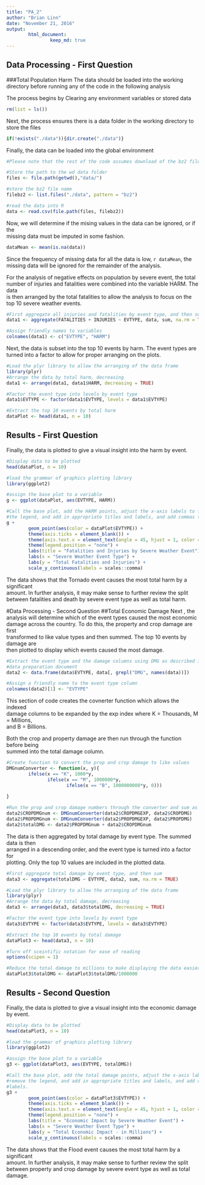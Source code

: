 ```yaml
---
title: "PA_2"
author: "Brian Linn"
date: "November 21, 2016"
output: 
        html_document:
                keep_md: true
---
```


## Data Processing - First Question
###Total Population Harm
The data should be loaded into the working directory before running any of the code in the following analysis

The process begins by Clearing any environment variables or stored data
```r
rm(list = ls())
```

Next, the process ensures there is a data folder in the working directory to store the files
```r
if(!exists("./data")){dir.create("./data")}
```

Finally, the data can be loaded into the global environment
```r

#Please note that the rest of the code assumes download of the bz2 file from course assignment to working directory in the data folder, where it is the only file.

#Store the path to the wd data folder
files <- file.path(getwd(),"data/")

#store the bz2 file name
filebz2 <- list.files("./data", pattern = "bz2")

#read the data into R
data <- read.csv(file.path(files, filebz2))
```

Now, we will determine if the mising values in the data can be ignored, or if the  
missing data must be imputed in some fashion.
```r
dataMean <- mean(is.na(data))
```
Since the frequency of missing data for all the data is low, `r dataMean`, the  
missing data will be ignored for the remainder of the analysis.

For the analysis of negative effects on population by severe event, the total  
number of injuries and fatalities were combined into the variable HARM. The data  
is then arranged by the total fatalities to allow the analysis to focus on the  
top 10 severe weather events.
```r
#First aggregate all injuries and fatalities by event type, and then sum
data1 <- aggregate(FATALITIES + INJURIES ~ EVTYPE, data, sum, na.rm = TRUE)

#Assign friendly names to variables
colnames(data1) <- c("EVTYPE", "HARM")
```

Next, the data is subset into the top 10 events by harm. The event types are  
turned into a factor to allow for proper arranging on the plots.

```r
#Load the plyr library to allow the arranging of the data frame
library(plyr)
#Arrange the data by total harm, decreasing
data1 <- arrange(data1, data1$HARM, decreasing = TRUE)

#Factor the event type into levels by event type
data1$EVTYPE <- factor(data1$EVTYPE, levels = data1$EVTYPE)

#Extract the top 10 events by total harm
dataPlot <- head(data1, n = 10)
```

## Results - First Question
Finally, the data is plotted to give a visual insight into the harm by event.
```r
#Display data to be plotted
head(dataPlot, n = 10)

#load the grammar of graphics plotting library
library(ggplot2)

#assign the base plot to a variable
g <- ggplot(dataPlot, aes(EVTYPE, HARM))

#Call the base plot, add the HARM points, adjust the x-axis labels to fit, remove  
#the legend, and add in appropriate titles and labels, and add commas to y-axis labels.
g + 
        geom_point(aes(color = dataPlot$EVTYPE)) +
        theme(axis.ticks = element_blank()) +
        theme(axis.text.x = element_text(angle = 45, hjust = 1, color = "steelblue")) +
        theme(legend.position = "none") +
        labs(title = "Fatalities and Injuries by Severe Weather Event") +
        labs(x = "Severe Weather Event Type") +
        labs(y = "Total Fatalities and Injuries") +
        scale_y_continuous(labels = scales::comma)
```
  
The data shows that the Tornado event causes the most total harm by a significant  
amount. In further analysis, it may make sense to further review the split  
between fatalities and death by severe event type as well as total harm.

#Data Processing - Second Question
##Total Economic Damage
Next , the analysis will determine which of the event types caused the most economic  
damage across the country. To do this, the property and crop damage are first  
transformed to like value types and then summed. The top 10 events by damage are  
then plotted to display which events caused the most damage.
```r
#Extract the event type and the damage columns using DMG as described in the 
#data preparation document
data2 <- data.frame(data$EVTYPE, data[, grepl("DMG", names(data))])

#Assign a friendly name to the event type column
colnames(data2)[1] <- "EVTYPE"
```
This section of code creates the covnerter function which allows the indexed  
damage columns to be expanded by the exp index where K = Thousands, M = Millions,  
and B = Billions.

Both the crop and property damage are then run through the function before being  
summed into the total damage column.
```r
#Create function to convert the prop and crop damage to like values
DMGnumConverter <- function(x, y){
        ifelse(x == "K", 1000*y,
               ifelse(x == "M", 1000000*y,
                      ifelse(x == "B", 1000000000*y, 0)))
        
}

#Run the prop and crop damage numbers through the converter and sum as total damage
data2$CROPDMGnum <- DMGnumConverter(data2$CROPDMGEXP, data2$CROPDMG)
data2$PROPDMGnum <- DMGnumConverter(data2$PROPDMGEXP, data2$PROPDMG)
data2$totalDMG <- data2$PROPDMGnum + data2$CROPDMGnum
```


The data is then aggregated by total damage by event type. The summed data is then  
arranged in a descending order, and the event type is turned into a factor for  
plotting. Only the top 10 values are included in the plotted data.
```r
#First aggregate total damage by event type, and then sum
data3 <- aggregate(totalDMG ~ EVTYPE, data2, sum, na.rm = TRUE)

#Load the plyr library to allow the arranging of the data frame
library(plyr)
#Arrange the data by total damage, decreasing
data3 <- arrange(data3, data3$totalDMG, decreasing = TRUE)

#Factor the event type into levels by event type
data3$EVTYPE <- factor(data3$EVTYPE, levels = data3$EVTYPE)

#Extract the top 10 events by total damage
dataPlot3 <- head(data3, n = 10)

#Turn off sceintific notation for ease of reading
options(scipen = 1)

#Reduce the total damage to millions to make displaying the data easier
dataPlot3$totalDMG <- dataPlot3$totalDMG/1000000
```


## Results - Second Question
Finally, the data is plotted to give a visual insight into the economic damage by event.
```r
#Display data to be plotted
head(dataPlot3, n = 10)

#load the grammar of graphics plotting library
library(ggplot2)

#assign the base plot to a variable
g3 <- ggplot(dataPlot3, aes(EVTYPE, totalDMG))

#Call the base plot, add the total damage points, adjust the x-axis labels to fit,  
#remove the legend, and add in appropriate titles and labels, and add commas to y-axis 
#labels.
g3 + 
        geom_point(aes(color = dataPlot3$EVTYPE)) +
        theme(axis.ticks = element_blank()) +
        theme(axis.text.x = element_text(angle = 45, hjust = 1, color = "steelblue")) +
        theme(legend.position = "none") +
        labs(title = "Economic Impact by Severe Weather Event") +
        labs(x = "Severe Weather Event Type") +
        labs(y = "Total Economic Impact - in Millions") +
        scale_y_continuous(labels = scales::comma)
```
  
The data shows that the Flood event causes the most total harm by a significant  
amount. In further analysis, it may make sense to further review the split  
between property and crop damage by severe event type as well as total damage.